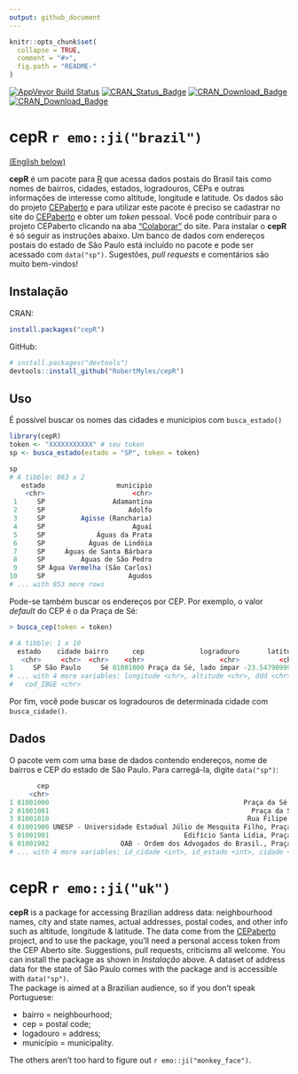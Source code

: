 ```yaml
---
output: github_document
---
```


<!-- README.md is generated from README.Rmd. Please edit that file -->

```r
knitr::opts_chunk$set(
  collapse = TRUE,
  comment = "#>",
  fig.path = "README-"
)
```

[![AppVeyor Build Status](https://ci.appveyor.com/api/projects/status/github/RobertMyles/cepR?branch=master&svg=true)](https://ci.appveyor.com/project/RobertMyles/cepR) 
[![CRAN_Status_Badge](http://www.r-pkg.org/badges/version/cepR)](https://cran.r-project.org/package=cepR)
[![CRAN_Download_Badge](http://cranlogs.r-pkg.org/badges/cepR)](https://CRAN.R-project.org/package=cepR)
[![CRAN_Download_Badge](http://cranlogs.r-pkg.org/badges/grand-total/cepR)](https://CRAN.R-project.org/package=cepR)  

# cepR `r emo::ji("brazil")`   
<a href=#uk>(English below)</a>

**cepR** é um pacote para [R](https://www.r-project.org/) que acessa dados postais do Brasil tais como nomes de bairros, cidades, estados, logradouros, CEPs e outras informações de interesse como altitude, longitude e latitude. Os dados são do projeto [CEPaberto](http://cepaberto.com/) e para utilizar este pacote é preciso se cadastrar no site do [CEPaberto](http://cepaberto.com/users/register) e obter um *token* pessoal. Você pode contribuir para o projeto CEPaberto clicando na aba ["Colaborar"](http://cepaberto.com/ceps) do site. Para instalar o **cepR** é só seguir as instruções abaixo. Um banco de dados com endereços postais do estado de São Paulo está incluído no pacote e pode ser acessado com `data("sp")`. Sugestões, *pull requests* e comentários são muito bem-vindos!

## Instalação

CRAN:
```r
install.packages("cepR")
```

GitHub:  
```r
# install.packages("devtools")
devtools::install_github("RobertMyles/cepR")
```

## Uso

É possível buscar os nomes das cidades e municipios com `busca_estado()` 

```r
library(cepR)
token <- "XXXXXXXXXXX" # seu token
sp <- busca_estado(estado = "SP", token = token)

sp
# A tibble: 863 x 2
   estado                  municipio
    <chr>                      <chr>
 1     SP                 Adamantina
 2     SP                     Adolfo
 3     SP         Agisse (Rancharia)
 4     SP                      Aguaí
 5     SP             Águas da Prata
 6     SP           Águas de Lindóia
 7     SP     Águas de Santa Bárbara
 8     SP         Águas de São Pedro
 9     SP Água Vermelha (São Carlos)
10     SP                     Agudos
# ... with 853 more rows
```

Pode-se também buscar os endereços por CEP. Por exemplo, o valor *default* do CEP é o da Praça de Sé:  

```r
> busca_cep(token = token)

# A tibble: 1 x 10
  estado    cidade bairro      cep              logradouro       latitude
   <chr>     <chr>  <chr>    <chr>                   <chr>          <chr>
1     SP São Paulo     Sé 01001000 Praça da Sé, lado ímpar -23.5479099981
# ... with 4 more variables: longitude <chr>, altitude <chr>, ddd <chr>,
#   cod_IBGE <chr>
```

Por fim, você pode buscar os logradouros de determinada cidade com `busca_cidade()`.  

## Dados 

O pacote vem com uma base de dados contendo endereços, nome de bairros e CEP do estado de São Paulo. Para carregá-la, digite `data("sp")`:  

```r
       cep                                                                   local bairro
     <chr>                                                                   <chr>  <chr>
1 01001000                                                 Praça da Sé, lado ímpar     Sé
2 01001001                                                   Praça da Sé, lado par     Sé
3 01001010                                                  Rua Filipe de Oliveira     Sé
4 01001900 UNESP - Universidade Estadual Júlio de Mesquita Filho, Praça da Sé, 108     Sé
5 01001901                                  Edifício Santa Lídia, Praça da Sé, 371     Sé
6 01001902                  OAB - Ordem dos Advogados do Brasil., Praça da Sé, 385     Sé
# ... with 4 more variables: id_cidade <int>, id_estado <int>, cidade <chr>, estado <chr>
```

# <a name="uk">cepR</a>  `r emo::ji("uk")`  

**cepR** is a package for accessing Brazilian address data: neighbourhood names, city and state names, actual addresses, postal codes, and other info such as altitude, longitude & latitude. The data come from the [CEPaberto](http://cepaberto.com/) project, and to use the package, you'll need a personal access token from the CEP Aberto site. Suggestions, pull requests, criticisms all welcome. You can install the package as shown in *Instalação* above. A dataset of address data for the state of São Paulo comes with the package and is accessible with `data("sp")`.  
The package is aimed at a Brazilian audience, so if you don't speak Portuguese:  

- bairro = neighbourhood;
- cep = postal code;
- logadouro = address;
- município = municipality.   

The others aren't too hard to figure out `r emo::ji("monkey_face")`. 
